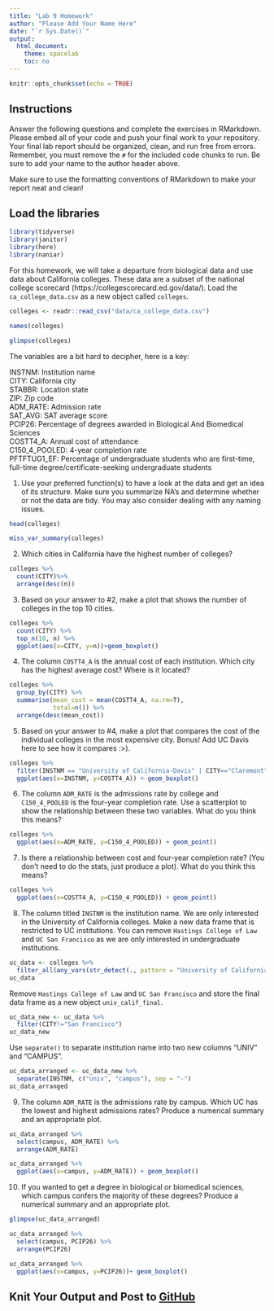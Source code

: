 ```yaml
---
title: "Lab 9 Homework"
author: "Please Add Your Name Here"
date: "`r Sys.Date()`"
output:
  html_document:
    theme: spacelab
    toc: no
---
```


```r
knitr::opts_chunk$set(echo = TRUE)
```

## Instructions
Answer the following questions and complete the exercises in RMarkdown. Please embed all of your code and push your final work to your repository. Your final lab report should be organized, clean, and run free from errors. Remember, you must remove the `#` for the included code chunks to run. Be sure to add your name to the author header above.  

Make sure to use the formatting conventions of RMarkdown to make your report neat and clean!  

## Load the libraries
```r
library(tidyverse)
library(janitor)
library(here)
library(naniar)
``` 

For this homework, we will take a departure from biological data and use data about California colleges. These data are a subset of the national college scorecard (https://collegescorecard.ed.gov/data/). Load the `ca_college_data.csv` as a new object called `colleges`.
```r
colleges <- readr::read_csv("data/ca_college_data.csv")
```
```r
names(colleges)
```

```r
glimpse(colleges)
```
The variables are a bit hard to decipher, here is a key:  

INSTNM: Institution name  
CITY: California city  
STABBR: Location state  
ZIP: Zip code  
ADM_RATE: Admission rate  
SAT_AVG: SAT average score  
PCIP26: Percentage of degrees awarded in Biological And Biomedical Sciences  
COSTT4_A: Annual cost of attendance  
C150_4_POOLED: 4-year completion rate  
PFTFTUG1_EF: Percentage of undergraduate students who are first-time, full-time degree/certificate-seeking undergraduate students  

1. Use your preferred function(s) to have a look at the data and get an idea of its structure. Make sure you summarize NA's and determine whether or not the data are tidy. You may also consider dealing with any naming issues.
```r
head(colleges)
```

```r
miss_var_summary(colleges)
```




2. Which cities in California have the highest number of colleges?
```r
colleges %>% 
  count(CITY)%>% 
  arrange(desc(n))
```

3. Based on your answer to #2, make a plot that shows the number of colleges in the top 10 cities.
```r
colleges %>% 
  count(CITY) %>% 
  top_n(10, n) %>% 
  ggplot(aes(x=CITY, y=n))+geom_boxplot()
```

4. The column `COSTT4_A` is the annual cost of each institution. Which city has the highest average cost? Where is it located?
```r
colleges %>% 
  group_by(CITY) %>% 
  summarise(mean_cost = mean(COSTT4_A, na.rm=T), 
            total=n()) %>% 
  arrange(desc(mean_cost))
```

5. Based on your answer to #4, make a plot that compares the cost of the individual colleges in the most expensive city. Bonus! Add UC Davis here to see how it compares :>).
```r
colleges %>% 
  filter(INSTNM == "University of California-Davis" | CITY=="Claremont" & COSTT4_A!="NA") %>% 
  ggplot(aes(x=INSTNM, y=COSTT4_A)) + geom_boxplot()
```

6. The column `ADM_RATE` is the admissions rate by college and `C150_4_POOLED` is the four-year completion rate. Use a scatterplot to show the relationship between these two variables. What do you think this means?
```r
colleges %>% 
  ggplot(aes(x=ADM_RATE, y=C150_4_POOLED)) + geom_point()
```

7. Is there a relationship between cost and four-year completion rate? (You don't need to do the stats, just produce a plot). What do you think this means?
```r
colleges %>% 
  ggplot(aes(x=COSTT4_A, y=C150_4_POOLED)) + geom_point()
```

8. The column titled `INSTNM` is the institution name. We are only interested in the University of California colleges. Make a new data frame that is restricted to UC institutions. You can remove `Hastings College of Law` and `UC San Francisco` as we are only interested in undergraduate institutions.
```r
uc_data <- colleges %>% 
  filter_all(any_vars(str_detect(., pattern = "University of California")))
uc_data
```

Remove `Hastings College of Law` and `UC San Francisco` and store the final data frame as a new object `univ_calif_final`.
```r
uc_data_new <- uc_data %>% 
  filter(CITY!="San Francisco")
uc_data_new
```

Use `separate()` to separate institution name into two new columns "UNIV" and "CAMPUS".
```r
uc_data_arranged <- uc_data_new %>% 
  separate(INSTNM, c("univ", "campus"), sep = "-")
uc_data_arranged
```

9. The column `ADM_RATE` is the admissions rate by campus. Which UC has the lowest and highest admissions rates? Produce a numerical summary and an appropriate plot.
```r
uc_data_arranged %>% 
  select(campus, ADM_RATE) %>% 
  arrange(ADM_RATE)
```

```r
uc_data_arranged %>% 
  ggplot(aes(x=campus, y=ADM_RATE)) + geom_boxplot()
```

10. If you wanted to get a degree in biological or biomedical sciences, which campus confers the majority of these degrees? Produce a numerical summary and an appropriate plot.
```r
glimpse(uc_data_arranged)
```
```r
uc_data_arranged %>% 
  select(campus, PCIP26) %>% 
  arrange(PCIP26)
```

```r
uc_data_arranged %>% 
  ggplot(aes(x=campus, y=PCIP26))+ geom_boxplot()
```

## Knit Your Output and Post to [GitHub](https://github.com/FRS417-DataScienceBiologists)